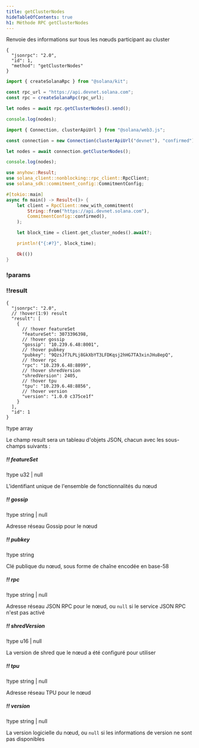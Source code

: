 ```yaml
---
title: getClusterNodes
hideTableOfContents: true
h1: Méthode RPC getClusterNodes
---
```


Renvoie des informations sur tous les nœuds participant au cluster

<APIMethod>

```jsonc !!request curl
{
  "jsonrpc": "2.0",
  "id": 1,
  "method": "getClusterNodes"
}
```

```ts !!request title="Kit"
import { createSolanaRpc } from "@solana/kit";

const rpc_url = "https://api.devnet.solana.com";
const rpc = createSolanaRpc(rpc_url);

let nodes = await rpc.getClusterNodes().send();

console.log(nodes);
```

```ts !!request title="web3.js"
import { Connection, clusterApiUrl } from "@solana/web3.js";

const connection = new Connection(clusterApiUrl("devnet"), "confirmed");

let nodes = await connection.getClusterNodes();

console.log(nodes);
```

```rs !!request title="Rust"
use anyhow::Result;
use solana_client::nonblocking::rpc_client::RpcClient;
use solana_sdk::commitment_config::CommitmentConfig;

#[tokio::main]
async fn main() -> Result<()> {
    let client = RpcClient::new_with_commitment(
        String::from("https://api.devnet.solana.com"),
        CommitmentConfig::confirmed(),
    );

    let block_time = client.get_cluster_nodes().await?;

    println!("{:#?}", block_time);

    Ok(())
}
```

### !params

### !!result

```jsonc !response
{
  "jsonrpc": "2.0",
  // !hover(1:9) result
  "result": [
    {
      // !hover featureSet
      "featureSet": 3073396398,
      // !hover gossip
      "gossip": "10.239.6.48:8001",
      // !hover pubkey
      "pubkey": "9QzsJf7LPLj8GkXbYT3LFDKqsj2hHG7TA3xinJHu8epQ",
      // !hover rpc
      "rpc": "10.239.6.48:8899",
      // !hover shredVersion
      "shredVersion": 2405,
      // !hover tpu
      "tpu": "10.239.6.48:8856",
      // !hover version
      "version": "1.0.0 c375ce1f"
    }
  ],
  "id": 1
}
```

!type array

Le champ result sera un tableau d'objets JSON, chacun avec les sous-champs
suivants :

##### !! featureSet

!type u32 | null

L'identifiant unique de l'ensemble de fonctionnalités du nœud

##### !! gossip

!type string | null

Adresse réseau Gossip pour le nœud

##### !! pubkey

!type string

Clé publique du nœud, sous forme de chaîne encodée en base-58

##### !! rpc

!type string | null

Adresse réseau JSON RPC pour le nœud, ou `null` si le service JSON RPC n'est pas
activé

##### !! shredVersion

!type u16 | null

La version de shred que le nœud a été configuré pour utiliser

##### !! tpu

!type string | null

Adresse réseau TPU pour le nœud

##### !! version

!type string | null

La version logicielle du nœud, ou `null` si les informations de version ne sont
pas disponibles

</APIMethod>
